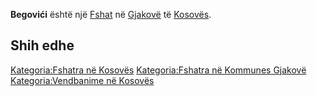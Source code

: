 {{Fshat në Kosovës
 | Emri                = Begovići
| srp_N_name = Begovići
| srp_N_FULL_NAME_RO = Begovići
| srp_N_FULL_NAME_ND_RO = Begovici
| srp_N_SORT_NAME_RG = BEGOVICI
| srp_N_FULL_NAME_RG = Begovići
| srp_N_FULL_NAME_ND_RG = Begovici

 | Emri (Rasa dhanore) = 
 | Figura              = 
 | Shteti              = Kosovo
 | Komuna              = Gjakovë
 | Kodi postar         = 
 | Sipërfaqja          = 

 | Popullsia           = 

 | Regj. i popullsisë  = 
 | Dend. e popullsisë  = 
 | Faqja zyrtare       = 
 <!--- Koordinatat ----> 
 | Gjerësia            = 42.356944
 | Gjatësia            = 21.036389
 | Lartësia            = 
}}
'''Begovići''' është një [[Fshat]] në [[Gjakovë]] të [[Kosovës]].

<!-- == Gjeografia == -->
<!-- == Historia == -->
<!-- == Demografia == -->
== Shih edhe ==
{{Komuna Gjakovë}}
{{Kosovo-Administrata-Cung}}

[[Kategoria:Fshatra në Kosovës]]
[[Kategoria:Fshatra në Kommunes Gjakovë]]
[[Kategoria:Vendbanime në Kosovës]]